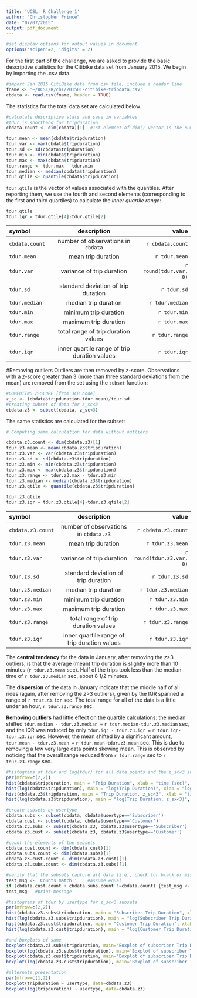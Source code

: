 ```yaml
---
title: 'UCSL: R Challenge 1'
author: "Christopher Prince"
date: "07/07/2015"
output: pdf_document
---
```


```r
#set display options for output values in document
options('scipen'=2, 'digits' = 2)
```

For the first part of the challenge, we are asked to provide the basic descriptive statistics for the Citibike data set from January 2015. We begin by importing the .csv data.

```r
#import Jan 2015 CitiBike data from csv file, include a header line
fname <- '~/UCSL/R/ch1/201501-citibike-tripdata.csv'
cbdata <- read.csv(fname, header = TRUE)
```

The statistics for the total data set are calculated below.

```r
#calculate descriptive stats and save in variables
#tdur is shorthand for tripduration
cbdata.count <- dim(cbdata)[1]  #1st element of dim() vector is the number of observations

tdur.mean <- mean(cbdata$tripduration)
tdur.var <- var(cbdata$tripduration)
tdur.sd <- sd(cbdata$tripduration)
tdur.min <- min(cbdata$tripduration)
tdur.max <- max(cbdata$tripduration)
tdur.range <- tdur.max - tdur.min
tdur.median <- median(cbdata$tripduration)
tdur.qtile <- quantile(cbdata$tripduration)
```

`tdur.qtile` is the vector of values associated with the quantiles. After reporting them, we use the fourth and second elements (corresponding to the first and third quartiles) to calculate the *inner quartile range*:

```r
tdur.qtile
tdur.iqr = tdur.qtile[4]-tdur.qtile[2]
```

|symbol         |description                        |value           |
|:--------------|:---------------------------------:|---------------:|
|`cbdata.count` |number of observations in `cbdata` |`r cbdata.count`|
|`tdur.mean`    |mean trip duration                 |`r tdur.mean`   |  
|`tdur.var`     |variance of trip duration          |`r round(tdur.var, 0)`|
|`tdur.sd`      |standard deviation of trip duration|`r tdur.sd`     |
|`tdur.median`  |median trip duration               |`r tdur.median` |
|`tdur.min`     |minimum trip duration              |`r tdur.min`    |
|`tdur.max`     |maximum trip duration              |`r tdur.max`    |
|`tdur.range`   |total range of trip duration values|`r tdur.range`  |
|`tdur.iqr`     |inner quartile range of trip duration values|`r tdur.iqr`|

#Removing outliers
Outliers are then removed by *z*-score. Observations with a *z*-score greater than 3 (more than three standard deviations from the mean) are removed from the set using the `subset` function:

```r

#COMPUTING Z-SCORE [from JCB code]
z_sc <- (cbdata$tripduration-tdur.mean)/tdur.sd
#creating subset of data for z_sc<3
cbdata.z3 <- subset(cbdata, z_sc<3)
```

The same statistics are calculated for the subset:

```r
# Computing same calculation for data without outliers

cbdata.z3.count <- dim(cbdata.z3)[1]
tdur.z3.mean <- mean(cbdata.z3$tripduration)
tdur.z3.var <- var(cbdata.z3$tripduration)
tdur.z3.sd <- sd(cbdata.z3$tripduration)
tdur.z3.min <- min(cbdata.z3$tripduration)
tdur.z3.max <- max(cbdata.z3$tripduration)
tdur.z3.range <- tdur.z3.max - tdur.z3.min
tdur.z3.median <- median(cbdata.z3$tripduration)
tdur.z3.qtile <- quantile(cbdata.z3$tripduration)

tdur.z3.qtile
tdur.z3.iqr = tdur.z3.qtile[4]-tdur.z3.qtile[2]

```

|symbol         |description                        |value           |
|:--------------|:---------------------------------:|---------------:|
|`cbdata.z3.count` |number of observations in `cbdata.z3` |`r cbdata.z3.count`|
|`tdur.z3.mean`    |mean trip duration                 |`r tdur.z3.mean`   |  
|`tdur.z3.var`     |variance of trip duration          |`r round(tdur.z3.var, 0)`|
|`tdur.z3.sd`      |standard deviation of trip duration|`r tdur.z3.sd`     |
|`tdur.z3.median`  |median trip duration               |`r tdur.z3.median` |
|`tdur.z3.min`     |minimum trip duration              |`r tdur.z3.min`    |
|`tdur.z3.max`     |maximum trip duration              |`r tdur.z3.max`    |
|`tdur.z3.range`   |total range of trip duration values|`r tdur.z3.range`  |
|`tdur.z3.iqr`     |inner quartile range of trip duration values|`r tdur.z3.iqr`|

The **central tendency** for the data in January, after removing the *z*>3 outliers, is that the average (mean) trip duration is slightly more than 10 minutes (`r tdur.z3.mean` sec). Half of the trips took less than the median time of `r tdur.z3.median` sec, about 8 1/2 minutes.

The **dispersion** of the data in January indicate that the middle half of all rides (again, after removing the *z*>3 outliers), given by the IQR spanned a range of `r tdur.z3.iqr` sec. The total range for all of the data is a little under an hour, `r tdur.z3.range` sec.

**Removing outliers** had little effect on the quartile calculations: the median shifted `tdur.median - tdur.z3.median = ` `r tdur.median-tdur.z3.median` sec, and the IQR was reduced by only `tdur.iqr - tdur.z3.iqr = ` `r tdur.iqr-tdur.z3.iqr` sec. However, the mean shifted by a significant amount, `tdur.mean - tdur.z3.mean = ` `r tdur.mean-tdur.z3.mean` sec. This is due to removing a few very large data points skewing mean. This is observed by noticing that the overall range reduced from `r tdur.range` sec to `r tdur.z3.range` sec.

```r
#histograms of tdur and log(tdur) for all data points and the z_sc<3 subset
par(mfrow=c(2,2))
hist(cbdata$tripduration, main = "Trip Duration", xlab = "time (sec)", col='red')
hist(log(cbdata$tripduration), main = "log(Trip Duration)", xlab = "log(time (sec)", col='red')
hist(cbdata.z3$tripduration, main = "Trip Duration, z_sc<3", xlab = "time (sec)", col='red')
hist(log(cbdata.z3$tripduration), main = "log(Trip Duration, z_sx<3)", xlab = "log(time (sec))", col='red')

#create subsets by usertype
cbdata.subs <- subset(cbdata, cbdata$usertype=='Subscriber')
cbdata.cust <- subset(cbdata, cbdata$usertype=='Customer')
cbdata.z3.subs <- subset(cbdata.z3, cbdata.z3$usertype=='Subscriber')
cbdata.z3.cust <- subset(cbdata.z3, cbdata.z3$usertype=='Customer')

#count the elements of the subsets
cbdata.cust.count <- dim(cbdata.cust)[1]
cbdata.subs.count <- dim(cbdata.subs)[1]
cbdata.z3.cust.count <- dim(cbdata.z3.cust)[1]
cbdata.z3.subs.count <- dim(cbdata.z3.subs)[1]

#verify that the subsets capture all data (i.e., check for blank or mislabeled usertype)
test_msg <- 'Counts match!'    #assume equal
if (cbdata.cust.count + cbdata.subs.count !=cbdata.count) {test_msg <- 'Counts do not match!'} #change msg if not eq.
test_msg   #print message

#histograms of tdur by usertype for z_sc<3 subsets
par(mfrow=c(2,2))
hist(cbdata.z3.subs$tripduration, main = "Subscriber Trip Duration", xlab = "time (sec)", col='red')
hist(log(cbdata.z3.subs$tripduration), main = "log(Subscriber Trip Duration)", xlab = "log(time (sec))", col='red')
hist(cbdata.z3.cust$tripduration, main = "Customer Trip Duration", xlab = "time (sec)", col='red')
hist(log(cbdata.z3.cust$tripduration), main = "log(Customer Trip Duration)", xlab = "log(time (sec))", col='red')

#and boxplots of same
boxplot(cbdata.z3.subs$tripduration, main='Boxplot of subscriber Trip Duration', xlab='time(sec)')
boxplot(log(cbdata.z3.subs$tripduration), main='Boxplot of subscriber Trip Duration', xlab='log(time(sec))')
boxplot(cbdata.z3.cust$tripduration, main='Boxplot of subscriber Trip Duration', xlab='time(sec)')
boxplot(log(cbdata.z3.cust$tripduration), main='Boxplot of subscriber Trip Duration', xlab='log(time(sec))')

#alternate presentation
par(mfrow=c(1,2))
boxplot(tripduration ~ usertype, data=cbdata.z3)
boxplot(log(tripduration) ~ usertype, data=cbdata.z3)
```
